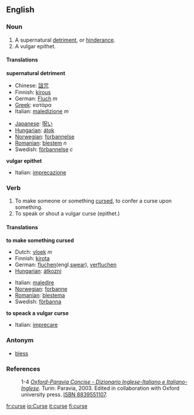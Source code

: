 ==English==

===Noun===
{{en-noun-reg}}

# A supernatural [[detriment]], or [[hinderance]].
# A vulgar epithet.

====Translations====
'''supernatural detriment'''
{{top}}
*Chinese: [[詛咒]]
*Finnish: [[kirous]]
*German: [[Fluch]] ''m''
*[[Greek]]: κατάρα
*Italian: [[maledizione]] ''m'' {{ref|1}}
{{mid}}
*[[Japanese]]: [[呪い]]
*[[Hungarian]]: [[átok]]
*[[Norwegian]]: [[forbannelse]]
*[[Romanian]]: [[blestem]] ''n''
*Swedish: [[förbannelse]] ''c''
{{bottom}}

'''vulgar epithet'''
{{top}}
*Italian: [[imprecazione]] {{f}} {{ref|2}}
{{mid}}
{{bottom}}

===Verb===
{{en-infl-reg-other-e|curs|e}}

# To make someone or something [[cursed]], to confer a curse upon something.
# To speak or shout a vulgar curse (epithet.)

====Translations====
'''to make something cursed'''
{{top}}
*Dutch: [[vloek]] ''m''
*Finnish: [[kirota]]
*German: [[fluchen]](engl.[[swear]]), [[verfluchen]]
*[[Hungarian]]: [[átkozni]]
{{mid}}
*Italian: [[maledire]] {{ref|3}}
*[[Norwegian]]: [[forbanne]]
*[[Romanian]]: [[blestema]]
*Swedish: [[förbanna]]
{{bottom}}

'''to speack a vulgar curse'''
{{top}}
*Italian: [[imprecare]] {{ref|4}}
{{mid}}
{{bottom}}

===Antonym===
*[[bless]]

===References===
: 1-4 {{note|1}}{{note|2}}{{note|3}}{{note|4}} ''[http://www.oxfordparavia.it/ Oxford-Paravia Concise - Dizionario Inglese-Italiano e Italiano-Inglese]''. Turin: Paravia, 2003. Edited in collaboration with Oxford university press. [[ISBN 8839551107]].

[[fr:curse]]
[[io:Curse]]
[[it:curse]]
[[fi:curse]]